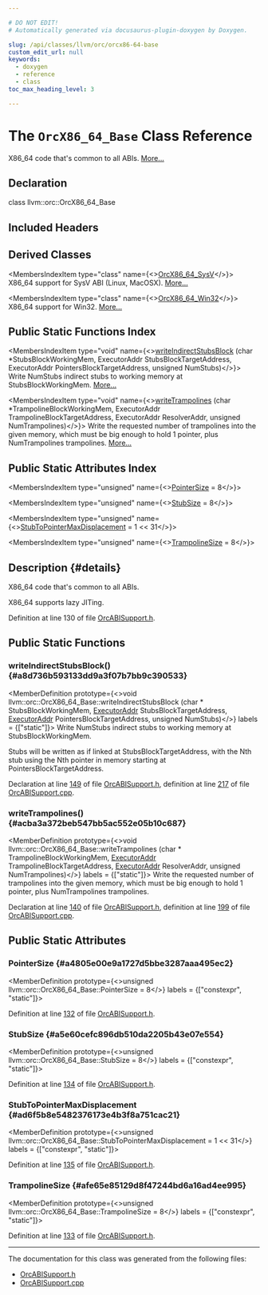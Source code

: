 ```yaml
---

# DO NOT EDIT!
# Automatically generated via docusaurus-plugin-doxygen by Doxygen.

slug: /api/classes/llvm/orc/orcx86-64-base
custom_edit_url: null
keywords:
  - doxygen
  - reference
  - class
toc_max_heading_level: 3

---
```





# The `OrcX86_64_Base` Class Reference

<DoxygenPage pluginConfig={pluginConfig}>

X86&#95;64 code that&#39;s common to all ABIs. <a href="#details">More...</a>

## Declaration

<CodeBlock>class llvm::orc::OrcX86_64_Base</CodeBlock>

## Included Headers

<IncludesList>
<IncludesListItem
  filePath="llvm/ExecutionEngine/Orc/OrcABISupport.h"
  permalink="/docs/api/files/include/include/llvm/include/llvm/executionengine/include/llvm/executionengine/orc/orcabisupport-h"
  isLocal="true" />
</IncludesList>

## Derived Classes

<MembersIndex>

<MembersIndexItem
  type="class"
  name={<><a href="/docs/api/classes/llvm/orc/orcx86-64-sysv">OrcX86&#95;64&#95;SysV</a></>}>
X86&#95;64 support for SysV ABI (Linux, MacOSX). <a href="/docs/api/classes/llvm/orc/orcx86-64-sysv/#details">More...</a>
</MembersIndexItem>

<MembersIndexItem
  type="class"
  name={<><a href="/docs/api/classes/llvm/orc/orcx86-64-win32">OrcX86&#95;64&#95;Win32</a></>}>
X86&#95;64 support for Win32. <a href="/docs/api/classes/llvm/orc/orcx86-64-win32/#details">More...</a>
</MembersIndexItem>

</MembersIndex>

## Public Static Functions Index

<MembersIndex>

<MembersIndexItem
  type="void"
  name={<><a href="#a8d736b593133dd9a3f07b7bb9c390533">writeIndirectStubsBlock</a> (char &#42;StubsBlockWorkingMem, ExecutorAddr StubsBlockTargetAddress, ExecutorAddr PointersBlockTargetAddress, unsigned NumStubs)</>}>
Write NumStubs indirect stubs to working memory at StubsBlockWorkingMem. <a href="#a8d736b593133dd9a3f07b7bb9c390533">More...</a>
</MembersIndexItem>

<MembersIndexItem
  type="void"
  name={<><a href="#acba3a372beb547bb5ac552e05b10c687">writeTrampolines</a> (char &#42;TrampolineBlockWorkingMem, ExecutorAddr TrampolineBlockTargetAddress, ExecutorAddr ResolverAddr, unsigned NumTrampolines)</>}>
Write the requested number of trampolines into the given memory, which must be big enough to hold 1 pointer, plus NumTrampolines trampolines. <a href="#acba3a372beb547bb5ac552e05b10c687">More...</a>
</MembersIndexItem>

</MembersIndex>

## Public Static Attributes Index

<MembersIndex>

<MembersIndexItem
  type="unsigned"
  name={<><a href="#a4805e00e9a1727d5bbe3287aaa495ec2">PointerSize</a> = 8</>}>
</MembersIndexItem>

<MembersIndexItem
  type="unsigned"
  name={<><a href="#a5e60cefc896db510da2205b43e07e554">StubSize</a> = 8</>}>
</MembersIndexItem>

<MembersIndexItem
  type="unsigned"
  name={<><a href="#ad6f5b8e5482376173e4b3f8a751cac21">StubToPointerMaxDisplacement</a> = 1 &lt;&lt; 31</>}>
</MembersIndexItem>

<MembersIndexItem
  type="unsigned"
  name={<><a href="#afe65e85129d8f47244bd6a16ad4ee995">TrampolineSize</a> = 8</>}>
</MembersIndexItem>

</MembersIndex>

## Description {#details}

X86&#95;64 code that&#39;s common to all ABIs.

X86&#95;64 supports lazy JITing.

Definition at line 130 of file <a href="/docs/api/files/include/include/llvm/include/llvm/executionengine/include/llvm/executionengine/orc/orcabisupport-h">OrcABISupport.h</a>.

<SectionDefinition>

## Public Static Functions

### writeIndirectStubsBlock() {#a8d736b593133dd9a3f07b7bb9c390533}

<MemberDefinition
  prototype={<>void llvm::orc::OrcX86&#95;64&#95;Base::writeIndirectStubsBlock (char &#42; StubsBlockWorkingMem, <a href="/docs/api/classes/llvm/orc/executoraddr">ExecutorAddr</a> StubsBlockTargetAddress, <a href="/docs/api/classes/llvm/orc/executoraddr">ExecutorAddr</a> PointersBlockTargetAddress, unsigned NumStubs)</>}
  labels = {["static"]}>
Write NumStubs indirect stubs to working memory at StubsBlockWorkingMem.

Stubs will be written as if linked at StubsBlockTargetAddress, with the Nth stub using the Nth pointer in memory starting at PointersBlockTargetAddress.

Declaration at line <a href="/docs/api/files/include/include/llvm/include/llvm/executionengine/include/llvm/executionengine/orc/orcabisupport-h/#l00149">149</a> of file <a href="/docs/api/files/include/include/llvm/include/llvm/executionengine/include/llvm/executionengine/orc/orcabisupport-h">OrcABISupport.h</a>, definition at line <a href="/docs/api/files/lib/lib/executionengine/lib/executionengine/orc/orcabisupport-cpp/#l00217">217</a> of file <a href="/docs/api/files/lib/lib/executionengine/lib/executionengine/orc/orcabisupport-cpp">OrcABISupport.cpp</a>.
</MemberDefinition>

### writeTrampolines() {#acba3a372beb547bb5ac552e05b10c687}

<MemberDefinition
  prototype={<>void llvm::orc::OrcX86&#95;64&#95;Base::writeTrampolines (char &#42; TrampolineBlockWorkingMem, <a href="/docs/api/classes/llvm/orc/executoraddr">ExecutorAddr</a> TrampolineBlockTargetAddress, <a href="/docs/api/classes/llvm/orc/executoraddr">ExecutorAddr</a> ResolverAddr, unsigned NumTrampolines)</>}
  labels = {["static"]}>
Write the requested number of trampolines into the given memory, which must be big enough to hold 1 pointer, plus NumTrampolines trampolines.

Declaration at line <a href="/docs/api/files/include/include/llvm/include/llvm/executionengine/include/llvm/executionengine/orc/orcabisupport-h/#l00140">140</a> of file <a href="/docs/api/files/include/include/llvm/include/llvm/executionengine/include/llvm/executionengine/orc/orcabisupport-h">OrcABISupport.h</a>, definition at line <a href="/docs/api/files/lib/lib/executionengine/lib/executionengine/orc/orcabisupport-cpp/#l00199">199</a> of file <a href="/docs/api/files/lib/lib/executionengine/lib/executionengine/orc/orcabisupport-cpp">OrcABISupport.cpp</a>.
</MemberDefinition>

</SectionDefinition>

<SectionDefinition>

## Public Static Attributes

### PointerSize {#a4805e00e9a1727d5bbe3287aaa495ec2}

<MemberDefinition
  prototype={<>unsigned llvm::orc::OrcX86&#95;64&#95;Base::PointerSize = 8</>}
  labels = {["constexpr", "static"]}>

Definition at line <a href="/docs/api/files/include/include/llvm/include/llvm/executionengine/include/llvm/executionengine/orc/orcabisupport-h/#l00132">132</a> of file <a href="/docs/api/files/include/include/llvm/include/llvm/executionengine/include/llvm/executionengine/orc/orcabisupport-h">OrcABISupport.h</a>.
</MemberDefinition>

### StubSize {#a5e60cefc896db510da2205b43e07e554}

<MemberDefinition
  prototype={<>unsigned llvm::orc::OrcX86&#95;64&#95;Base::StubSize = 8</>}
  labels = {["constexpr", "static"]}>

Definition at line <a href="/docs/api/files/include/include/llvm/include/llvm/executionengine/include/llvm/executionengine/orc/orcabisupport-h/#l00134">134</a> of file <a href="/docs/api/files/include/include/llvm/include/llvm/executionengine/include/llvm/executionengine/orc/orcabisupport-h">OrcABISupport.h</a>.
</MemberDefinition>

### StubToPointerMaxDisplacement {#ad6f5b8e5482376173e4b3f8a751cac21}

<MemberDefinition
  prototype={<>unsigned llvm::orc::OrcX86&#95;64&#95;Base::StubToPointerMaxDisplacement = 1 &lt;&lt; 31</>}
  labels = {["constexpr", "static"]}>

Definition at line <a href="/docs/api/files/include/include/llvm/include/llvm/executionengine/include/llvm/executionengine/orc/orcabisupport-h/#l00135">135</a> of file <a href="/docs/api/files/include/include/llvm/include/llvm/executionengine/include/llvm/executionengine/orc/orcabisupport-h">OrcABISupport.h</a>.
</MemberDefinition>

### TrampolineSize {#afe65e85129d8f47244bd6a16ad4ee995}

<MemberDefinition
  prototype={<>unsigned llvm::orc::OrcX86&#95;64&#95;Base::TrampolineSize = 8</>}
  labels = {["constexpr", "static"]}>

Definition at line <a href="/docs/api/files/include/include/llvm/include/llvm/executionengine/include/llvm/executionengine/orc/orcabisupport-h/#l00133">133</a> of file <a href="/docs/api/files/include/include/llvm/include/llvm/executionengine/include/llvm/executionengine/orc/orcabisupport-h">OrcABISupport.h</a>.
</MemberDefinition>

</SectionDefinition>

<hr/>

The documentation for this class was generated from the following files:

<ul>
<li><a href="/docs/api/files/include/include/llvm/include/llvm/executionengine/include/llvm/executionengine/orc/orcabisupport-h">OrcABISupport.h</a></li>
<li><a href="/docs/api/files/lib/lib/executionengine/lib/executionengine/orc/orcabisupport-cpp">OrcABISupport.cpp</a></li>
</ul>

</DoxygenPage>

